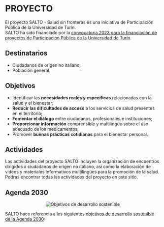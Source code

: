 
# PROYECTO

El proyecto SALTO - Salud sin fronteras es una iniciativa de Participación Pública de la Universidad de Turín.  
SALTO ha sido financiado por la [convocatoria 2023 para la financiación de proyectos de Participación Pública de la Universidad de Turín](https://www.unito.it/territorio-e-societa/condivisione-e-partecipazione/progetti-di-public-engagement-di-ateneo).

## Destinatarios

- Ciudadanos de origen no italiano;
- Población general.

## Objetivos

- Identificar las **necesidades reales y específicas** relacionadas con la salud y el bienestar;
- **Reducir las dificultades de acceso** a los servicios de salud presentes en el territorio;
- **Fomentar el diálogo** entre ciudadanos, profesionales e instituciones;
- **Proporcionar información** comprensible y multilingüe sobre el uso adecuado de los medicamentos;
- Promover **buenas prácticas cotidianas** para el bienestar personal.

## Actividades

Las actividades del proyecto SALTO incluyen la organización de encuentros dirigidos a ciudadanos de origen no italiano, así como la elaboración de videos y materiales informativos multilingües para la promoción de la salud. Podrás encontrar todas las actividades del proyecto en este sitio.

## Agenda 2030

<Center>
  <Image src="/logos/sdg/es/poster.png" alt="Objetivos de desarrollo sostenible" width={900} height={400} />
</Center>

SALTO hace referencia a los siguientes [objetivos de desarrollo sostenible de la Agenda 2030](https://www.un.org/sustainabledevelopment/):

<AccordionSDG language="es" />
